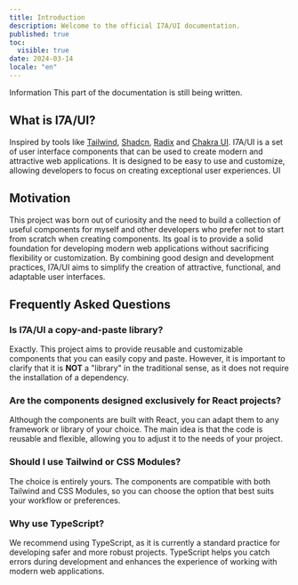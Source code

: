 ```yaml
---
title: Introduction
description: Welcome to the official I7A/UI documentation.
published: true
toc:
  visible: true
date: 2024-03-14
locale: "en"
---
```


<Callout variant="tip">
  <CalloutTitle>Information</CalloutTitle>
  <CalloutDescription>
    This part of the documentation is still being written.
  </CalloutDescription>
</Callout>

## What is I7A/UI?

Inspired by tools like [Tailwind](https://tailwindcss.com), [Shadcn](https://ui.shadcn.com), [Radix](https://radix-ui.com) and [Chakra UI](https://chakra-ui.com). I7A/UI is a set of user interface components that can be used to create modern and attractive web applications. It is designed to be easy to use and customize, allowing developers to focus on creating exceptional user experiences. UI

## Motivation

This project was born out of curiosity and the need to build a collection of useful components for myself and other developers who prefer not to start from scratch when creating components. Its goal is to provide a solid foundation for developing modern web applications without sacrificing flexibility or customization. By combining good design and development practices, I7A/UI aims to simplify the creation of attractive, functional, and adaptable user interfaces.

## Frequently Asked Questions

### Is I7A/UI a copy-and-paste library?

Exactly. This project aims to provide reusable and customizable components that you can easily copy and paste. However, it is important to clarify that it is **NOT** a "library" in the traditional sense, as it does not require the installation of a dependency.

### Are the components designed exclusively for React projects?

Although the components are built with React, you can adapt them to any framework or library of your choice. The main idea is that the code is reusable and flexible, allowing you to adjust it to the needs of your project.

### Should I use Tailwind or CSS Modules?

The choice is entirely yours. The components are compatible with both Tailwind and CSS Modules, so you can choose the option that best suits your workflow or preferences.

### Why use TypeScript?

We recommend using TypeScript, as it is currently a standard practice for developing safer and more robust projects. TypeScript helps you catch errors during development and enhances the experience of working with modern web applications.
